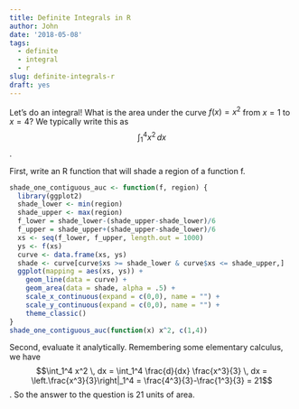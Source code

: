 ```yaml
---
title: Definite Integrals in R
author: John
date: '2018-05-08'
tags:
  - definite
  - integral
  - r
slug: definite-integrals-r
draft: yes
---
```


Let's do an integral! What is the area under the curve $f(x)=x^2$ from $x=1$ to $x=4$? We typically write this as $$\int_1^4 x^2 \, dx$$.

First, write an R function that will shade a region of a function f.

```r
shade_one_contiguous_auc <- function(f, region) {
  library(ggplot2)
  shade_lower <- min(region)
  shade_upper <- max(region)
  f_lower = shade_lower-(shade_upper-shade_lower)/6
  f_upper = shade_upper+(shade_upper-shade_lower)/6
  xs <- seq(f_lower, f_upper, length.out = 1000)
  ys <- f(xs)
  curve <- data.frame(xs, ys)
  shade <- curve[curve$xs >= shade_lower & curve$xs <= shade_upper,]
  ggplot(mapping = aes(xs, ys)) +
    geom_line(data = curve) +
    geom_area(data = shade, alpha = .5) +
    scale_x_continuous(expand = c(0,0), name = "") +
    scale_y_continuous(expand = c(0,0), name = "") +
    theme_classic()
}
shade_one_contiguous_auc(function(x) x^2, c(1,4))
```

Second, evaluate it analytically. Remembering some elementary calculus, we have $$\int_1^4 x^2 \, dx = \int_1^4 \frac{d}{dx} \frac{x^3}{3} \, dx = \left.\frac{x^3}{3}\right|_1^4 = \frac{4^3}{3}-\frac{1^3}{3} = 21$$. So the answer to the question is 21 units of area.
